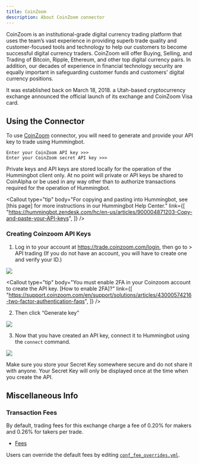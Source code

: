 ```yaml
---
title: CoinZoom
description: About CoinZoom connector
---
```



CoinZoom is an institutional-grade digital currency trading platform that uses the team’s vast experience in providing superb trade quality and customer-focused tools and technology to help our customers to become successful digital currency traders. CoinZoom will offer Buying, Selling, and Trading of Bitcoin, Ripple, Ethereum, and other top digital currency pairs. In addition, our decades of experience in financial technology security are equally important in safeguarding customer funds and customers' digital currency positions.

It was established back on March 18, 2018. a Utah-based cryptocurrency exchange announced the official launch of its exchange and CoinZoom Visa card.

## Using the Connector

To use [CoinZoom](https://www.coinzoom.com) connector, you will need to generate and provide your API key to trade using Hummingbot.

```
Enter your CoinZoom API key >>>
Enter your CoinZoom secret API key >>>
```

Private keys and API keys are stored locally for the operation of the Hummingbot client only. At no point will private or API keys be shared to CoinAlpha or be used in any way other than to authorize transactions required for the operation of Hummingbot.

<Callout
  type="tip"
  body="For copying and pasting into Hummingbot, see [this page] for more instructions in our Hummingbot Help Center."
  link={[
    "https://hummingbot.zendesk.com/hc/en-us/articles/900004871203-Copy-and-paste-your-API-keys",
  ]}
/>

### Creating Coinzoom API Keys

1. Log in to your account at https://trade.coinzoom.com/login, then go to > API trading (If you do not have an account, you will have to create one and verify your ID.)

![](/img/coinzoom-api-trading.png)

<Callout
  type="tip"
  body="You must enable 2FA in your Coinzoom account to create the API key. [How to enable 2FA]?"
  link={[
    "https://support.coinzoom.com/en/support/solutions/articles/43000574216-two-factor-authentication-faqs",
  ]}
/>

2. Then click “Generate key”

![](/img/coinzoom-generate-api.png)

3. Now that you have created an API key, connect it to Hummingbot using the `connect` command.

![](/img/coinzoom-api.png)

Make sure you store your Secret Key somewhere secure and do not share it with anyone. Your Secret Key will only be displayed once at the time when you create the API.

<Callout
  type="warning"
  body="If you lose your Secret Key, you can delete the API and create a new one. However, it will be impossible to reuse the same API."
/>

## Miscellaneous Info

### Transaction Fees

By default, trading fees for this exchange charge a fee of 0.20% for makers and 0.26% for takers per trade.

- [Fees](https://www.coinzoom.com/fees/)

Users can override the default fees by editing [`conf_fee_overrides.yml`](/operation/override-fees/).
